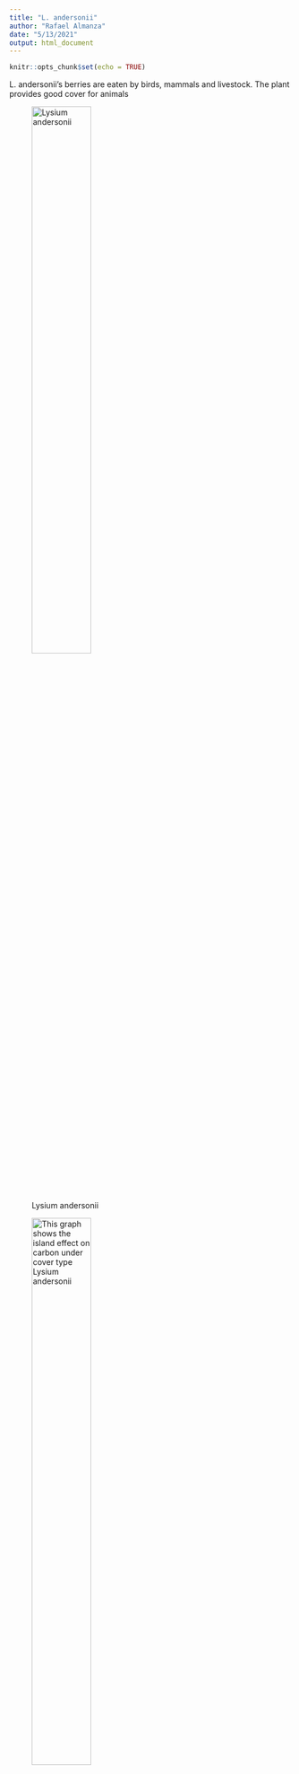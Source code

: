 ```yaml
---
title: "L. andersonii"
author: "Rafael Almanza"
date: "5/13/2021"
output: html_document
---
```


```r
knitr::opts_chunk$set(echo = TRUE)
```
L. andersonii's berries are eaten by birds, mammals and livestock. The plant provides good cover for animals

![Lysium andersonii](andersonii.jpg){#id .class width=50% height=50%}

![This graph shows the island effect on carbon under cover type Lysium andersonii](INSPLYAN_mgCgsoil.png){#id .class width=50% height=50%}

![This graph shows the island effect on nitrogen under cover type Lysium andersonii](INSPLYAN_mgNgsoil.png){#id .class width=50% height=50%}